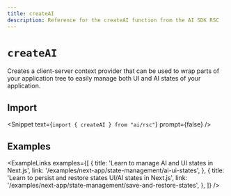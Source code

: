 ```yaml
---
title: createAI
description: Reference for the createAI function from the AI SDK RSC
---
```


# `createAI`

Creates a client-server context provider that can be used to wrap parts of your application tree to easily manage both UI and AI states of your application.

## Import

<Snippet text={`import { createAI } from "ai/rsc"`} prompt={false} />

<ReferenceTable packageName="rsc" functionName="createAI" />

## Examples

<ExampleLinks
  examples={[
    {
      title: 'Learn to manage AI and UI states in Next.js',
      link: '/examples/next-app/state-management/ai-ui-states',
    },
    {
      title: 'Learn to persist and restore states UI/AI states in Next.js',
      link: '/examples/next-app/state-management/save-and-restore-states',
    },
  ]}
/>
